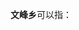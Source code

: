 '''文峰乡'''可以指：
{{PRC admin/disambig|36/07/34/200/000|41/11/21/200/000|42/03/23/205/000|51/19/21/205/000}}
{{disambig|cat=三字中国乡名消歧义}}